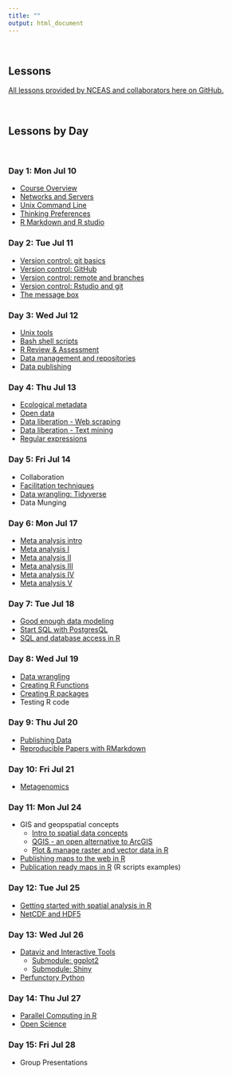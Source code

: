 ```yaml
---
title: ""
output: html_document
---
```

<br>

## **Lessons**

[All lessons provided by NCEAS and collaborators here on GitHub.](https://github.com/NCEAS/oss-lessons)

<br>

## **Lessons by Day**

<br>

### Day 1: Mon Jul 10
- [Course Overview](https://nceas.github.io/oss-lessons/course-overview/course-overview.html#/)
- [Networks and Servers](https://nceas.github.io/oss-lessons/servers-networks-command-line/1-servers-net.html)
- [Unix Command Line](https://nceas.github.io/oss-lessons/servers-networks-command-line/2-commandline-intro.html)
- [Thinking Preferences](https://nceas.github.io/oss-lessons/thinking-preferences/thinking-preferences.html#/)
- [R Markdown and R studio](https://github.com/NCEAS/oss-lessons/blob/gh-pages/rmarkdown-rstudio/rmarkdown-rstudio.Rmd)

### Day 2: Tue Jul 11
- [Version control: git basics](https://nceas.github.io/oss-lessons/version-control/1-git-basics.html)
- [Version control: GitHub](https://nceas.github.io/oss-lessons/version-control/2-GitHub.html)
- [Version control: remote and branches](https://nceas.github.io/oss-lessons/version-control/3-git-remote.html)
- [Version control: Rstudio and git](https://nceas.github.io/oss-lessons/version-control/4-getting-started-with-git-in-RStudio.html)
- [The message box](https://nceas.github.io/oss-lessons/message-box/message-box.html#/)

### Day 3: Wed Jul 12
- [Unix tools](https://nceas.github.io/oss-lessons/servers-networks-command-line/2-commandline-intro.html)
- [Bash shell scripts](https://nceas.github.io/oss-lessons/servers-networks-command-line/3-bash-loops.html)
- [R Review & Assessment](https://nceas.github.io/oss-lessons/r-review-and-assessment/r-review-and-assessment.html)
- [Data management and repositories](https://nceas.github.io/oss-lessons/data-repositories/data-repositories.html)
- [Data publishing](https://nceas.github.io/oss-lessons/publishing-data/upload-data.html)

### Day 4: Thu Jul 13
- [Ecological metadata](https://nceas.github.io/oss-lessons/ecological-metadata/ecological-metadata.html)
- [Open data](https://nceas.github.io/oss-lessons/open-data-in-r/open-data-in-r.html)
- [Data liberation - Web scraping](https://nceas.github.io/oss-lessons/data-liberation/intro-webscraping.html)
- [Data liberation - Text mining](https://nceas.github.io/oss-lessons/data-liberation/intro-text-mining.html)
- [Regular expressions](https://nceas.github.io/oss-lessons/regular-expressions/regular-expressions.html)

### Day 5: Fri Jul 14
- Collaboration
- [Facilitation techniques](https://nceas.github.io/oss-lessons/meeting-facilitation/meeting-facilitation.html#/)
- [Data wrangling: Tidyverse](https://nceas.github.io/oss-lessons/data-wrangling/tidyverse.html)
- Data Munging

### Day 6: Mon Jul 17
- [Meta analysis intro](https://nceas.github.io/oss-lessons/meta-analysis/index.html)
- [Meta analysis I](https://nceas.github.io/oss-lessons/meta-analysis/step1.html)
- [Meta analysis II](https://nceas.github.io/oss-lessons/meta-analysis/step2.html)
- [Meta analysis III](https://nceas.github.io/oss-lessons/meta-analysis/step3.html)
- [Meta analysis IV](https://nceas.github.io/oss-lessons/meta-analysis/step4.html)
- [Meta analysis V](https://nceas.github.io/oss-lessons/meta-analysis/step5.html)

### Day 7: Tue Jul 18
- [Good enough data modeling](https://nceas.github.io/oss-lessons/sql-database/01-sql-database-intro.html)
- [Start SQL with PostgresQL](https://nceas.github.io/oss-lessons/sql-database/02-sql-start.html)
- [SQL and database access in R](https://nceas.github.io/oss-lessons/sql-database-access-in-r/sql-database-access-in-r.html)

### Day 8: Wed Jul 19
- [Data wrangling](https://nceas.github.io/oss-lessons/data-munging-qa-qc-cleaning/data-munging-qa-qc-cleaning.html)
- [Creating R Functions](https://nceas.github.io/oss-lessons/creating-r-functions/creating-r-functions.html)
- [Creating R packages](https://nceas.github.io/oss-lessons/creating-r-packages/creating-r-packages.html)
- Testing R code

### Day 9: Thu Jul 20

- [Publishing Data](https://github.com/NCEAS/oss-lessons/tree/gh-pages/publishing-data)
- [Reproducible Papers with RMarkdown](https://nceas.github.io/oss-lessons/reproducible-papers-with-rmd/reproducible-papers-with-rmd.html)


### Day 10: Fri Jul 21
- [Metagenomics](https://nceas.github.io/oss-lessons/metagenomics/)

### Day 11: Mon Jul 24
- GIS and geopspatial concepts
    - [Intro to spatial data concepts](https://nceas.github.io/oss-lessons/spatial-data-gis-law/1-mon-spatial-data-intro.html)
    - [QGIS - an open alternative to ArcGIS](https://nceas.github.io/oss-lessons/spatial-data-gis-law/2-mon-intro-to-open-gis-qgis.html)
    - [Plot & manage raster and vector data in R](https://nceas.github.io/oss-lessons/spatial-data-gis-law/3-mon-intro-gis-in-r.html)
- [Publishing maps to the web in R](https://nceas.github.io/oss-lessons/publishing-maps-to-the-web-in-r/publishing-maps-to-the-web-in-r.html)
- [Publication ready maps in R](https://github.com/NCEAS/oss-lessons/tree/gh-pages/publication-ready-maps-in-r) (R scripts examples)

### Day 12: Tue Jul 25
- [Getting started with spatial analysis in R](https://nceas.github.io/oss-lessons/spatial-data-gis-law/4-tues-spatial-analysis-in-r.html)
- [NetCDF and HDF5](https://nceas.github.io/oss-lessons/spatial-data-gis-law/tues-intro-hierarchical-formats.html)

### Day 13: Wed Jul 26
- [Dataviz and Interactive Tools](https://nceas.github.io/oss-lessons/dataviz-and-interactive-tools/dataviz-and-interactive-tools.html)
    - [Submodule: ggplot2](https://nceas.github.io/oss-lessons/dataviz-and-interactive-tools/module-1-ggplot2.html)
    - [Submodule: Shiny](https://nceas.github.io/oss-lessons/dataviz-and-interactive-tools/module-2-shiny.html)
- [Perfunctory Python](https://nceas.github.io/oss-lessons/why-python/python-the-why.html)    

### Day 14: Thu Jul 27
- [Parallel Computing in R](https://nceas.github.io/oss-lessons/parallel-computing-in-r/parallel-computing-in-r.html)
- [Open Science](https://speakerdeck.com/cjlortie/open-science-and-the-spells-that-you-ought-to-know)

### Day 15: Fri Jul 28
- Group Presentations

